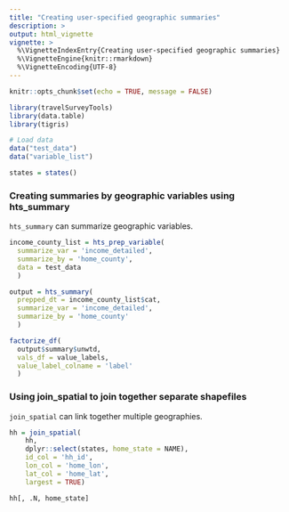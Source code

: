 ```yaml
---
title: "Creating user-specified geographic summaries"
description: >
output: html_vignette
vignette: >
  %\VignetteIndexEntry{Creating user-specified geographic summaries}
  %\VignetteEngine{knitr::rmarkdown}
  %\VignetteEncoding{UTF-8}
---
```


```r
knitr::opts_chunk$set(echo = TRUE, message = FALSE)

```

```r

library(travelSurveyTools)
library(data.table)
library(tigris)

# Load data
data("test_data")
data("variable_list")

states = states()
```

### Creating summaries by geographic variables using hts_summary

`hts_summary` can summarize geographic variables.

```r

income_county_list = hts_prep_variable(
  summarize_var = 'income_detailed',
  summarize_by = 'home_county',
  data = test_data
  )

output = hts_summary(
  prepped_dt = income_county_list$cat,
  summarize_var = 'income_detailed',
  summarize_by = 'home_county'
  )

factorize_df(
  output$summary$unwtd,
  vals_df = value_labels,
  value_label_colname = 'label'
  )
```

### Using join_spatial to join together separate shapefiles

`join_spatial` can link together multiple geographies.

```r

hh = join_spatial(
    hh,
    dplyr::select(states, home_state = NAME),
    id_col = 'hh_id',
    lon_col = 'home_lon',
    lat_col = 'home_lat',
    largest = TRUE)

hh[, .N, home_state]
```